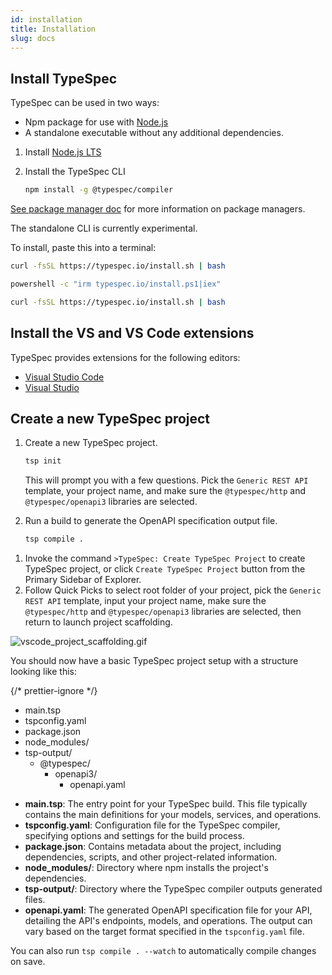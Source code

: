 ```yaml
---
id: installation
title: Installation
slug: docs
---
```



## Install TypeSpec

TypeSpec can be used in two ways:

- Npm package for use with [Node.js](https://nodejs.org/)
- A standalone executable without any additional dependencies. <Badge text="Experimental" variant="caution" />

<Tabs>
  <TabItem label="Node.JS">

<Steps>

1. Install [Node.js LTS](https://nodejs.org/en/download/)

2. Install the TypeSpec CLI

   ```bash
   npm install -g @typespec/compiler
   ```

</Steps>

[See package manager doc](../handbook/package-manager.md) for more information on package managers.

  </TabItem>
  <TabItem label="Standalone (Experimental)">

<Aside type="caution">The standalone CLI is currently experimental.</Aside>

To install, paste this into a terminal:

<Tabs>
  <TabItem label="macOS">
  
```bash
curl -fsSL https://typespec.io/install.sh | bash
```

  </TabItem>
  <TabItem label="Windows">

```bash
powershell -c "irm typespec.io/install.ps1|iex"
```

  </TabItem>
  <TabItem label="Linux">
  
```bash
curl -fsSL https://typespec.io/install.sh | bash
```

  </TabItem>
</Tabs>

  </TabItem>
</Tabs>

## Install the VS and VS Code extensions

TypeSpec provides extensions for the following editors:

- [Visual Studio Code](./editor/vscode.md)
- [Visual Studio](./editor/vs.md)

## Create a new TypeSpec project

<Tabs>
  <TabItem label="CLI">

<Steps>

1. Create a new TypeSpec project.

   ```bash
   tsp init
   ```

   This will prompt you with a few questions. Pick the `Generic REST API` template, your project name, and make sure the `@typespec/http` and `@typespec/openapi3` libraries are selected.

2. Run a build to generate the OpenAPI specification output file.

   ```bash
   tsp compile .
   ```

</Steps>
  </TabItem>
  <TabItem label="VS Code">

<Steps>

1. Invoke the command `>TypeSpec: Create TypeSpec Project` to create TypeSpec project, or click `Create TypeSpec Project` button from the Primary Sidebar of Explorer.
2. Follow Quick Picks to select root folder of your project, pick the `Generic REST API` template, input your project name, make sure the `@typespec/http` and `@typespec/openapi3` libraries are selected, then return to launch project scaffolding.

</Steps>

![vscode_project_scaffolding.gif](https://raw.githubusercontent.com/microsoft/typespec/main/website/src/content/docs/docs/images/vscode_project_scaffolding.gif)

  </TabItem>
</Tabs>

You should now have a basic TypeSpec project setup with a structure looking like this:

{/* prettier-ignore */}
<FileTree>
- main.tsp
- tspconfig.yaml
- package.json
- node_modules/
- tsp-output/
  - @typespec/
    - openapi3/
      - openapi.yaml
</FileTree>

- **main.tsp**: The entry point for your TypeSpec build. This file typically contains the main definitions for your models, services, and operations.
- **tspconfig.yaml**: Configuration file for the TypeSpec compiler, specifying options and settings for the build process.
- **package.json**: Contains metadata about the project, including dependencies, scripts, and other project-related information.
- **node_modules/**: Directory where npm installs the project's dependencies.
- **tsp-output/**: Directory where the TypeSpec compiler outputs generated files.
- **openapi.yaml**: The generated OpenAPI specification file for your API, detailing the API's endpoints, models, and operations. The output can vary based on the target format specified in the `tspconfig.yaml` file.

You can also run `tsp compile . --watch` to automatically compile changes on save.
